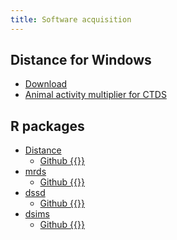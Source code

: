 ```yaml
---
title: Software acquisition
---
```


## Distance for Windows
- [Download](downloaddistwin.qmd)
- [Animal activity multiplier for CTDS](activity.qmd)


## R packages
- [Distance](https://cran.r-project.org/web/packages/Distance/index.html)
  - [Github {{<fa brands github>}}](https://github.com/DistanceDevelopment/Distance)
- [mrds](https://cran.r-project.org/web/packages/mrds/index.html)
  - [Github {{<fa brands github>}}](https://github.com/DistanceDevelopment/mrds)
- [dssd](https://cran.r-project.org/web/packages/dssd/index.html)
  - [Github {{<fa brands github>}}](https://github.com/DistanceDevelopment/dssd)
- [dsims](https://cran.r-project.org/web/packages/dsims/index.html)
  - [Github {{<fa brands github>}}](https://github.com/DistanceDevelopment/dsims)